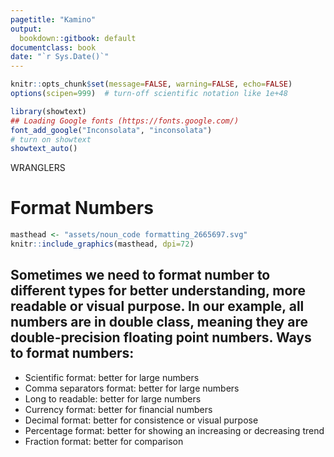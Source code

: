 ```yaml
---
pagetitle: "Kamino"
output:
  bookdown::gitbook: default
documentclass: book
date: "`r Sys.Date()`"
---
```


```r

knitr::opts_chunk$set(message=FALSE, warning=FALSE, echo=FALSE)
options(scipen=999)  # turn-off scientific notation like 1e+48

library(showtext)
## Loading Google fonts (https://fonts.google.com/)
font_add_google("Inconsolata", "inconsolata")
# turn on showtext
showtext_auto()


```

WRANGLERS  

# Format Numbers

```r

masthead <- "assets/noun_code formatting_2665697.svg"
knitr::include_graphics(masthead, dpi=72)

```


## Sometimes we need to format number to different types for better understanding, more readable or visual purpose. In our example, all numbers are in double class, meaning they are double-precision floating point numbers. Ways to format numbers:

* Scientific format: better for large numbers
* Comma separators format: better for large numbers
* Long to readable: better for large numbers
* Currency format: better for financial numbers
* Decimal format: better for consistence or visual purpose
* Percentage format: better for showing an increasing or decreasing trend
* Fraction format: better for comparison 
